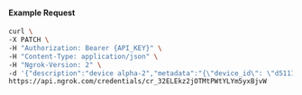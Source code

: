 
#### Example Request

```bash
curl \
-X PATCH \
-H "Authorization: Bearer {API_KEY}" \
-H "Content-Type: application/json" \
-H "Ngrok-Version: 2" \
-d '{"description":"device alpha-2","metadata":"{\"device_id\": \"d5111ba7-0cc5-4ba3-8398-e6c79e4e89c2\"}"}' \
https://api.ngrok.com/credentials/cr_32ELEkz2jOTMtPWtYLYm5yxBjvW
```
